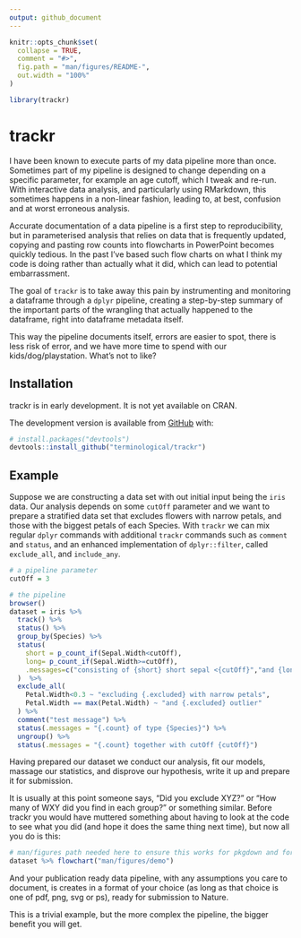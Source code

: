 ```yaml
---
output: github_document
---
```


<!-- README.md is generated from README.Rmd. Please edit that file -->

```r
knitr::opts_chunk$set(
  collapse = TRUE,
  comment = "#>",
  fig.path = "man/figures/README-",
  out.width = "100%"
)

library(trackr)

```

# trackr

<!-- badges: start -->
<!-- badges: end -->

I have been known to execute parts of my data pipeline more than once. 
Sometimes part of my pipeline is designed to change depending on a specific parameter, for example an age cutoff, which I tweak and re-run. 
With interactive data analysis, and particularly using RMarkdown, this sometimes happens in a non-linear fashion, leading to, at best, confusion and at worst erroneous analysis.

Accurate documentation of a data pipeline is a first step to reproducibility, but in parameterised analysis that relies on data that is frequently updated, copying and pasting row counts into 
flowcharts in PowerPoint becomes quickly tedious. In the past I've based such flow charts on what I think my code is doing rather than actually what it did, which can lead 
to potential embarrassment.

The goal of `trackr` is to take away this pain by instrumenting and monitoring a dataframe through a `dplyr` pipeline, creating a step-by-step summary of the 
important parts of the wrangling that actually happened to the dataframe, right into dataframe metadata itself.

This way the pipeline documents itself, errors are easier to spot, there is less risk of error, and we have more time to spend with our kids/dog/playstation. What's not to like?

## Installation

trackr is in early development. It is not yet available on CRAN.

<!-- You can install the released version of trackr from [CRAN](https://CRAN.R-project.org) with: -->

<!-- ``` r -->
<!-- install.packages("trackr") -->
<!-- ``` -->

The development version is available from [GitHub](https://github.com/) with:

``` r
# install.packages("devtools")
devtools::install_github("terminological/trackr")
```
## Example

Suppose we are constructing a data set with out initial input being the `iris` data. Our analysis depends on some `cutOff` parameter and we
want to prepare a stratified data set that excludes flowers with narrow petals, and those with the biggest petals of each Species. With `trackr` 
we can mix regular `dplyr` commands with additional `trackr` commands such as `comment` and `status`, and an enhanced implementation 
of `dplyr::filter`, called `exclude_all`, and `include_any`.

```r
# a pipeline parameter
cutOff = 3

# the pipeline
browser()
dataset = iris %>% 
  track() %>%
  status() %>%
  group_by(Species) %>%
  status(
    short = p_count_if(Sepal.Width<cutOff), 
    long= p_count_if(Sepal.Width>=cutOff), 
    .messages=c("consisting of {short} short sepal <{cutOff}","and {long} long sepal >={cutOff}")
  )  %>%
  exclude_all(
    Petal.Width<0.3 ~ "excluding {.excluded} with narrow petals",
    Petal.Width == max(Petal.Width) ~ "and {.excluded} outlier"
  ) %>%
  comment("test message") %>%
  status(.messages = "{.count} of type {Species}") %>%
  ungroup() %>%
  status(.messages = "{.count} together with cutOff {cutOff}") 
```

Having prepared our dataset we conduct our analysis, fit our models, massage our statistics, and disprove our hypothesis, write it up and prepare it for submission.

It is usually at this point someone says, "Did you exclude XYZ?" or "How many of WXY did you find in each group?" or something similar. Before trackr you 
would have muttered something about having to look at the code to see what you did (and hope it does the same thing next time), but now all you do is this: 

```r

# man/figures path needed here to ensure this works for pkgdown and for github
dataset %>% flowchart("man/figures/demo")

```

And your publication ready data pipeline, with any assumptions you care to document, is creates in a format of your choice (as long as that choice is one of pdf, png, svg or ps), ready for submission to Nature. 

This is a trivial example, but the more complex the pipeline, the bigger benefit you will get. 

